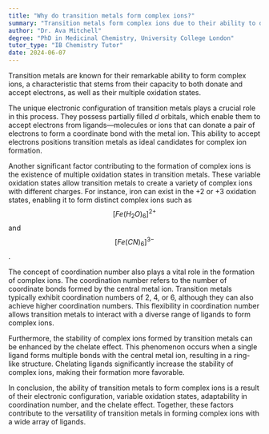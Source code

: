 ```yaml
---
title: "Why do transition metals form complex ions?"
summary: "Transition metals form complex ions due to their ability to donate and accept electrons, and their multiple oxidation states."
author: "Dr. Ava Mitchell"
degree: "PhD in Medicinal Chemistry, University College London"
tutor_type: "IB Chemistry Tutor"
date: 2024-06-07
---
```


Transition metals are known for their remarkable ability to form complex ions, a characteristic that stems from their capacity to both donate and accept electrons, as well as their multiple oxidation states.

The unique electronic configuration of transition metals plays a crucial role in this process. They possess partially filled $d$ orbitals, which enable them to accept electrons from ligands—molecules or ions that can donate a pair of electrons to form a coordinate bond with the metal ion. This ability to accept electrons positions transition metals as ideal candidates for complex ion formation.

Another significant factor contributing to the formation of complex ions is the existence of multiple oxidation states in transition metals. These variable oxidation states allow transition metals to create a variety of complex ions with different charges. For instance, iron can exist in the +2 or +3 oxidation states, enabling it to form distinct complex ions such as $$[Fe(H_2O)_6]^{2+}$$ and $$[Fe(CN)_6]^{3-}$$.

The concept of coordination number also plays a vital role in the formation of complex ions. The coordination number refers to the number of coordinate bonds formed by the central metal ion. Transition metals typically exhibit coordination numbers of 2, 4, or 6, although they can also achieve higher coordination numbers. This flexibility in coordination number allows transition metals to interact with a diverse range of ligands to form complex ions.

Furthermore, the stability of complex ions formed by transition metals can be enhanced by the chelate effect. This phenomenon occurs when a single ligand forms multiple bonds with the central metal ion, resulting in a ring-like structure. Chelating ligands significantly increase the stability of complex ions, making their formation more favorable.

In conclusion, the ability of transition metals to form complex ions is a result of their electronic configuration, variable oxidation states, adaptability in coordination number, and the chelate effect. Together, these factors contribute to the versatility of transition metals in forming complex ions with a wide array of ligands.
    